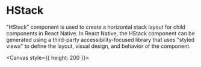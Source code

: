 
<Meta title="components/Actionsheet" />

# HStack

"HStack" component is used to create a horizontal stack layout for child components in React Native. In React Native, the HStack component can be generated using a third-party accessibility-focused library that uses "styled views" to define the layout, visual design, and behavior of the component.

<Canvas style={{ height: 200 }}>
  <Story id="components-stories-actionsheet--actionsheet-story" />
</Canvas>
